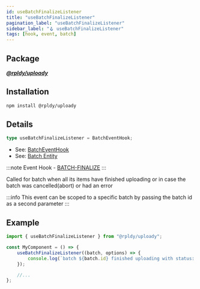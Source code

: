 ```yaml
---
id: useBatchFinalizeListener
title: "useBatchFinalizeListener"
pagination_label: "useBatchFinalizeListener"
sidebar_label: "🪝 useBatchFinalizeListener"
tags: [hook, event, batch]
---
```


## Package

**_[@rpldy/uploady](../../../packages/rpldy-uploady)_**

## Installation

```bash npm2yarn
npm install @rpldy/uploady
```

## Details

```typescript
type useBatchFinalizeListener = BatchEventHook;
```

- See: [BatchEventHook](../../types#batcheventhook)
- See: [Batch Entity](../../entities#batch)

:::note
Event Hook - [BATCH-FINALIZE](../../events#batchFinalize)
:::

Called for batch when all its items have finished uploading or in case the batch was cancelled(abort) or had an error

:::info
This event can be scoped to a specific batch by passing the batch id as a second parameter
:::

## Example

```javascript
import { useBatchFinalizeListener } from "@rpldy/uploady";

const MyComponent = () => {
    useBatchFinalizeListener((batch, options) => {
        console.log(`batch ${batch.id} finished uploading with status: ${batch.state}`);
    });

    //...
};
```
